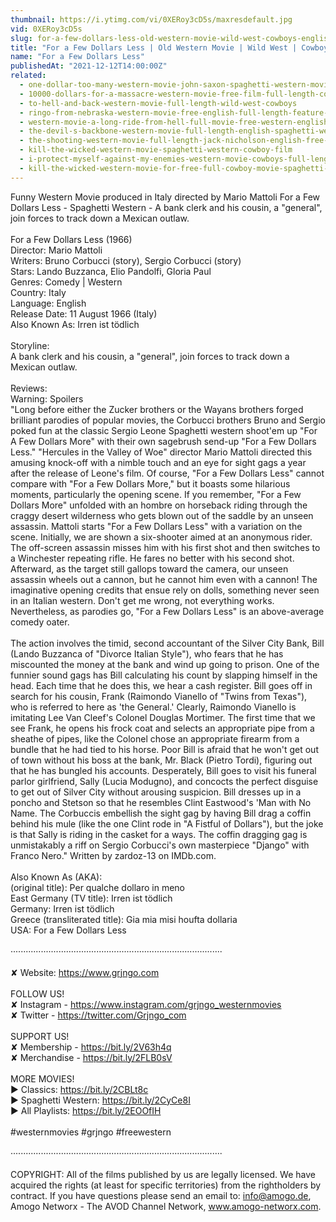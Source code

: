 ```yaml
---
thumbnail: https://i.ytimg.com/vi/0XERoy3cD5s/maxresdefault.jpg
vid: 0XERoy3cD5s
slug: for-a-few-dollars-less-old-western-movie-wild-west-cowboys-english
title: "For a Few Dollars Less | Old Western Movie | Wild West | Cowboys | English"
name: "For a Few Dollars Less"
publishedAt: "2021-12-12T14:00:00Z"
related:
  - one-dollar-too-many-western-movie-john-saxon-spaghetti-western-movie-cowboy-film-english
  - 10000-dollars-for-a-massacre-western-movie-free-film-full-length-cowboy-films-english
  - to-hell-and-back-western-movie-full-length-wild-west-cowboys
  - ringo-from-nebraska-western-movie-free-english-full-length-feature-film-spaghetti-western
  - western-movie-a-long-ride-from-hell-full-movie-free-western-english
  - the-devil-s-backbone-western-movie-full-length-english-spaghetti-western-cowboyfilm-watchfree
  - the-shooting-western-movie-full-length-jack-nicholson-english-free-full-westerns
  - kill-the-wicked-western-movie-spaghetti-western-cowboy-film
  - i-protect-myself-against-my-enemies-western-movie-cowboys-full-length-wild-west
  - kill-the-wicked-western-movie-for-free-full-cowboy-movie-spaghetti-western-english
---
```


Funny Western Movie produced in Italy directed by Mario Mattoli For a Few Dollars Less - Spaghetti Western - A bank clerk and his cousin, a "general", join forces to track down a Mexican outlaw.  <br />
<br />
For a Few Dollars Less (1966)<br />
Director: Mario Mattoli<br />
Writers: Bruno Corbucci (story), Sergio Corbucci (story)<br />
Stars: Lando Buzzanca, Elio Pandolfi, Gloria Paul<br />
Genres: Comedy | Western <br />
Country: Italy<br />
Language: English<br />
Release Date: 11 August 1966 (Italy) <br />
Also Known As: Irren ist tödlich <br />
<br />
Storyline:<br />
A bank clerk and his cousin, a "general", join forces to track down a Mexican outlaw.<br />
<br />
Reviews:<br />
Warning: Spoilers<br />
"Long before either the Zucker brothers or the Wayans brothers forged brilliant parodies of popular movies, the Corbucci brothers Bruno and Sergio poked fun at the classic Sergio Leone Spaghetti western shoot'em up "For A Few Dollars More" with their own sagebrush send-up "For a Few Dollars Less." "Hercules in the Valley of Woe" director Mario Mattoli directed this amusing knock-off with a nimble touch and an eye for sight gags a year after the release of Leone's film. Of course, "For a Few Dollars Less" cannot compare with "For a Few Dollars More," but it boasts some hilarious moments, particularly the opening scene. If you remember, "For a Few Dollars More" unfolded with an hombre on horseback riding through the craggy desert wilderness who gets blown out of the saddle by an unseen assassin. Mattoli starts "For a Few Dollars Less" with a variation on the scene. Initially, we are shown a six-shooter aimed at an anonymous rider. The off-screen assassin misses him with his first shot and then switches to a Winchester repeating rifle. He fares no better with his second shot. Afterward, as the target still gallops toward the camera, our unseen assassin wheels out a cannon, but he cannot him even with a cannon! The imaginative opening credits that ensue rely on dolls, something never seen in an Italian western. Don't get me wrong, not everything works. Nevertheless, as parodies go, "For a Few Dollars Less" is an above-average comedy oater.<br />
<br />
The action involves the timid, second accountant of the Silver City Bank, Bill (Lando Buzzanca of "Divorce Italian Style"), who fears that he has miscounted the money at the bank and wind up going to prison. One of the funnier sound gags has Bill calculating his count by slapping himself in the head. Each time that he does this, we hear a cash register. Bill goes off in search for his cousin, Frank (Raimondo Vianello of "Twins from Texas"), who is referred to here as 'the General.' Clearly, Raimondo Vianello is imitating Lee Van Cleef's Colonel Douglas Mortimer. The first time that we see Frank, he opens his frock coat and selects an appropriate pipe from a sheathe of pipes, like the Colonel chose an appropriate firearm from a bundle that he had tied to his horse. Poor Bill is afraid that he won't get out of town without his boss at the bank, Mr. Black (Pietro Tordi), figuring out that he has bungled his accounts. Desperately, Bill goes to visit his funeral parlor girlfriend, Sally (Lucia Modugno), and concocts the perfect disguise to get out of Silver City without arousing suspicion. Bill dresses up in a poncho and Stetson so that he resembles Clint Eastwood's 'Man with No Name. The Corbuccis embellish the sight gag by having Bill drag a coffin behind his mule (like the one Clint rode in "A Fistful of Dollars"), but the joke is that Sally is riding in the casket for a ways. The coffin dragging gag is unmistakably a riff on Sergio Corbucci's own masterpiece "Django" with Franco Nero." Written by zardoz-13 on IMDb.com.<br />
<br />
Also Known As (AKA):<br />
(original title): Per qualche dollaro in meno<br />
East Germany (TV title): Irren ist tödlich<br />
Germany: Irren ist tödlich<br />
Greece (transliterated title): Gia mia misi houfta dollaria<br />
USA: For a Few Dollars Less<br />
<br />
····················································································<br />
<br />
✘ Website: https://www.grjngo.com<br />
<br />
FOLLOW US!<br />
✘ Instagram - https://www.instagram.com/grjngo_westernmovies<br />
✘ Twitter - https://twitter.com/Grjngo_com<br />
<br />
SUPPORT US!<br />
✘ Membership - https://bit.ly/2V63h4q<br />
✘ Merchandise - https://bit.ly/2FLB0sV<br />
<br />
MORE MOVIES! <br />
► Classics: https://bit.ly/2CBLt8c <br />
► Spaghetti Western: https://bit.ly/2CyCe8I <br />
► All Playlists: https://bit.ly/2EOOfIH <br />
<br />
#westernmovies #grjngo #freewestern<br />
<br />
····················································································<br />
<br />
COPYRIGHT: All of the films published by us are legally licensed. We have acquired the rights (at least for specific territories) from the rightholders by contract. If you have questions please send an email to: info@amogo.de, Amogo Networx - The AVOD Channel Network, www.amogo-networx.com.